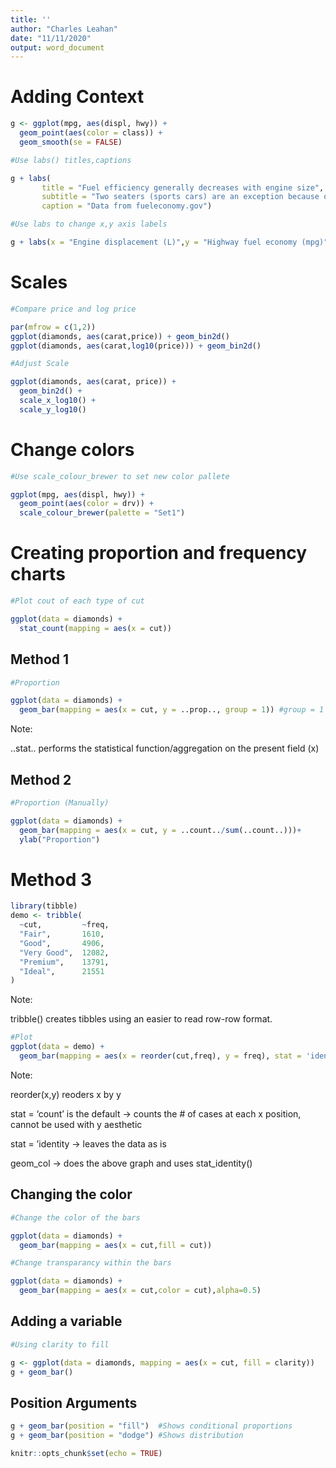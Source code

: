 ---
title: ''
author: "Charles Leahan"
date: "11/11/2020"
output: word_document
---

# Adding Context 

```{r}
g <- ggplot(mpg, aes(displ, hwy)) +
  geom_point(aes(color = class)) +
  geom_smooth(se = FALSE)
```


```{r}
#Use labs() titles,captions

g + labs(
       title = "Fuel efficiency generally decreases with engine size",
       subtitle = "Two seaters (sports cars) are an exception because of their light weight",
       caption = "Data from fueleconomy.gov")
```

```{r}
#Use labs to change x,y axis labels

g + labs(x = "Engine displacement (L)",y = "Highway fuel economy (mpg)",colour = "Car type")

```

# Scales 

```{r}
#Compare price and log price

par(mfrow = c(1,2))
ggplot(diamonds, aes(carat,price)) + geom_bin2d()
ggplot(diamonds, aes(carat,log10(price))) + geom_bin2d()
```

```{r}
#Adjust Scale 

ggplot(diamonds, aes(carat, price)) +
  geom_bin2d() + 
  scale_x_log10() + 
  scale_y_log10()
```

# Change colors 

```{r}
#Use scale_colour_brewer to set new color pallete

ggplot(mpg, aes(displ, hwy)) +
  geom_point(aes(color = drv)) +
  scale_colour_brewer(palette = "Set1")
```

# Creating proportion and frequency charts

```{r}
#Plot cout of each type of cut 

ggplot(data = diamonds) + 
  stat_count(mapping = aes(x = cut))
```

## Method 1 

```{r}
#Proportion

ggplot(data = diamonds) + 
  geom_bar(mapping = aes(x = cut, y = ..prop.., group = 1)) #group = 1 -> group by prop
```

Note: 

..stat.. performs the statistical function/aggregation on the present field (x)


## Method 2 

```{r}
#Proportion (Manually)

ggplot(data = diamonds) + 
  geom_bar(mapping = aes(x = cut, y = ..count../sum(..count..)))+
  ylab("Proportion")
```

# Method 3 

```{r}
library(tibble)
demo <- tribble(
  ~cut,         ~freq,
  "Fair",       1610,
  "Good",       4906,
  "Very Good",  12082,
  "Premium",    13791,
  "Ideal",      21551
)
```

Note: 

tribble() creates tibbles using an easier to read row-row format. 

```{r}
#Plot 
ggplot(data = demo) +
  geom_bar(mapping = aes(x = reorder(cut,freq), y = freq), stat = 'identity')
```

Note: 

reorder(x,y) reoders x by y 

stat = 'count' is the default -> counts the # of cases at each x position, cannot be used with y aesthetic 

stat = 'identity -> leaves the data as is

geom_col -> does the above graph and uses stat_identity()

## Changing the color 

```{r}
#Change the color of the bars

ggplot(data = diamonds) + 
  geom_bar(mapping = aes(x = cut,fill = cut)) 
```

```{r}
#Change transparancy within the bars

ggplot(data = diamonds) + 
  geom_bar(mapping = aes(x = cut,color = cut),alpha=0.5)
```

## Adding a variable

```{r}
#Using clarity to fill 

g <- ggplot(data = diamonds, mapping = aes(x = cut, fill = clarity)) 
g + geom_bar() 
```

## Position Arguments 

```{r}
g + geom_bar(position = "fill")  #Shows conditional proportions
g + geom_bar(position = "dodge") #Shows distribution
```


```{r setup, include=FALSE}
knitr::opts_chunk$set(echo = TRUE)
```



